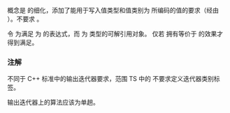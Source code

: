 {{cpp/experimental/ranges/title|OutputIterator}}
{{cpp/experimental/ranges/iterator/navbar}}
{{ddcl|header=experimental/ranges/iterator|since=ranges|1=
template&lt; class I, class T &gt;
concept bool OutputIterator =
    Iterator&lt;I&gt; &amp;&amp; Writable&lt;I, T&gt; &amp;&amp;
    requires(I i, T&amp;&amp; t) {
        *i++ = std::forward&lt;T&gt;(t); // 不要求保持相等性
    };
}}

{{tt|OutputIterator}} 概念是 {{rconcept|Iterator}} 的细化，添加了能用于写入值类型和值类别为 {{tt|T}} 所编码的值的要求（经由 {{rconcept|Writable}}）。不要求 {{rconcept|EqualityComparable}}。

令 {{tt|E}} 为满足 {{c|decltype((E))}} 为 {{tt|T}} 的表达式，而 {{tt|i}} 为 {{tt|I}} 类型的可解引用对象。{{tt|OutputIterator&amp;lt;I, T&amp;gt;}} 仅若 {{c|1=*i++ = E;}} 拥有等价于 {{c|1=*i = E; ++i;}} 的效果才得到满足。

{{cpp/experimental/ranges/equality preservation|skip-requires=yes}}

=== 注解 ===
不同于 C++ 标准中的输出迭代器要求，范围 TS 中的 {{tt|OutputIterator}} 不要求定义迭代器类别标签。

输出迭代器上的算法应该为单趟。

{{langlinks|en}}